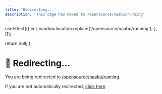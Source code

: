 ```yaml
---
title: 'Redirecting...'
description: 'This page has moved to /opensource/naabu/running'
---
```



  useEffect(() => {
    window.location.replace('/opensource/naabu/running');
  }, []);
  
  return null;
};

<RedirectComponent />

# 🔄 Redirecting...

You are being redirected to [/opensource/naabu/running](/opensource/naabu/running).

If you are not automatically redirected, [click here](/opensource/naabu/running).

<script dangerouslySetInnerHTML={{
  __html: `
    setTimeout(function() {
      if (typeof window !== 'undefined') {
        window.location.href = '/opensource/naabu/running';
      }
    }, 100);
  `
}} />